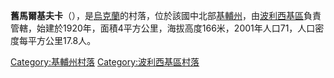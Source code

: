 {{coord|51|7|8|N|29|27|31|E|scale:30000|display=title}}

'''舊馬爾基夫卡'''（{{lang-uk|Стара Марківка}}），是[[烏克蘭|烏克蘭]]的村落，位於該國中北部[[基輔州|基輔州]]，由[[波利西基區|波利西基區]]負責管轄，始建於1920年，面積4平方公里，海拔高度166米，2001年人口71，人口密度每平方公里17.8人。

{{DEFAULTSORT:Стара Марківка}}
[[Category:基輔州村落|Category:基輔州村落]]
[[Category:波利西基區村落|Category:波利西基區村落]]


{{Kiev-geo-stub}}